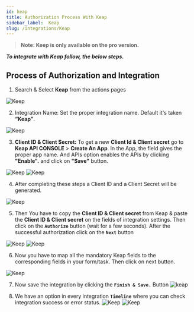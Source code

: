 ```yaml
---
id: keap
title: Authorization Process With Keap
sidebar_label:  Keap
slug: /integrations/Keap
---
```


> **Note: Keep is only available on the pro version.**

***To integrate with Keap follow, the below steps.***


## Process of Authorization and Integration

1. Search & Select **Keap** from the actions pages
 <Image src="actions/keap/_select-keap" alt="Keep" w="1020" h="350" />
 
2. Integration Name: Set the proper integration name. Default it's taken **“Keap”**.
 <Image src="actions/keap/_integration-name" alt="Keep" w="1020" h="350" />

3.	**Client ID & Client Secret:** To get a new **Client Id & Client secret** go to **Keap API CONSOLE** > **Create An App**. In the App, the field gives the proper app name. And APIs option enables the APIs by clicking **"Enable".** and click on **"Save"** button.
 <Image src="actions/keap/_new-app" alt="Keep" w="1020" h="350" />
 <Image src="actions/keap/_enable-apis" alt="Keep" w="1020" h="350" />



4. After completing these steps a Client ID and a Client Secret will be generated. 
 <Image src="actions/keap/_copy-the-apis" alt="Keep" w="1020" h="350" />

5. Then You have to copy the **Client ID & Client secret** from Keap & paste the **Client ID & Client secret** on the fields of integration settings. Then click on the **`Authorize`** button (wait for a few seconds). After the successful authorization click on the **`Next`** button
 <Image src="actions/keap/_authorize" alt="Keep" w="1020" h="350" />
 <Image src="actions/keap/_allow" alt="Keep" w="1020" h="350" />


6. Now you have to map all the mandatory Keap fields to the corresponding fields in your form/task. Then click on next button.
 <Image src="actions/keap/_field-mapping" alt="Keep" w="1020" h="350" />

7. Now save the integration by clicking the **`Finish & Save.`** Button
    <Image src="actions/keap/_finish-and-save" alt="keap" w="1020" h="300" />


8. We have an option in every integration **`Timeline`** where you can check integration success or error status.
   <Image src="actions/keap/_timeline" alt="Keep" w="1020" h="350" />
   <Image src="actions/keap/_sucess-or-error-massage" alt="Keep" w="1020" h="350" />

<Feedback/>
